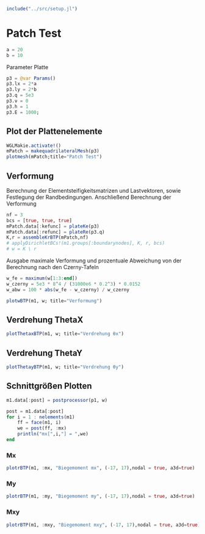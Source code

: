 ```julia
include("../src/setup.jl")
```

# Patch Test

```julia
a = 20 
b = 10 
```

Parameter Platte 
```julia
p3 = @var Params()
p3.lx = 2*a
p3.ly = 2*b
p3.q = 5e3
p3.ν = 0
p3.h = 1
p3.E = 1000;
```

## Plot der Plattenelemente
```julia
WGLMakie.activate!()
mPatch = makequadrilateralMesh(p3)
plotmesh(mPatch;title="Patch Test")
```

## Verformung 

Berechnung der Elementsteifigkeitsmatrizen und Lastvektoren, sowie Festlegung der Randbedingungen. Anschließend Berechnung der Verformung
```julia
nf = 3
bcs = [true, true, true]
mPatch.data[:kefunc] = plateKe(p3)
mPatch.data[:refunc] = plateRe(p3.q)
K,r = assembleKrBTP(mPatch,nf)
# applyDirichletBCs!(m1.groups[:boundarynodes], K, r, bcs)
# w = K \ r
```

Ausgabe maximale Verformung und prozentuale Abweichung von der Berechnung nach den Czerny-Tafeln
```julia
w_fe = maximum(w[1:3:end])
w_czerny = 5e3 * 8^4 / (31000e6 * 0.2^3) * 0.0152
w_abw = 100 * abs(w_fe - w_czerny) / w_czerny
```

```julia
plotwBTP(m1, w; title="Verformung")
```

## Verdrehung ThetaX
```julia
plotThetaxBTP(m1, w; title="Verdrehung θx")
```

## Verdrehung ThetaY
```julia
plotThetayBTP(m1, w; title="Verdrehung θy")
```

## Schnittgrößen Plotten 

```julia
m1.data[:post] = postprocessor(p1, w)
```

```julia
post = m1.data[:post]
for i = 1 : nelements(m1)
    ff = face(m1, i)
    we = post(ff, :mx)
    println("mx[",i,"] = ",we)
end
```

### Mx
```julia
plotrBTP(m1, :mx, "Biegemoment mx", (-17, 17),nodal = true, a3d=true)
```

### My
```julia
plotrBTP(m1, :my, "Biegemoment my", (-17, 17),nodal = true, a3d=true)
```

### Mxy
```julia
plotrBTP(m1, :mxy, "Biegemoment mxy", (-17, 17),nodal = true, a3d=true)
```

